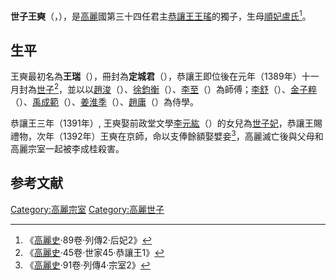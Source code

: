 '''世子王奭'''（{{lang-ko|'''세자 왕석'''}}，{{bd|1370年||1394年|}}），是[[高麗|高麗]]國第三十四任君主[[高麗恭讓王|恭讓王王瑤]]的獨子，生母[[順妃盧氏|順妃盧氏]]<ref>《[[高麗史|高麗史]]·89卷·列傳2·后妃2》</ref>。

==生平==
王奭最初名為'''王瑞'''（{{lang-ko|'''왕서'''}}），冊封為'''定城君'''（{{lang-ko|'''정성군'''}}），恭讓王即位後在元年（1389年）十一月封為[[世子|世子]]<ref>《[[高麗史|高麗史]]·45卷·世家45·恭讓王1》</ref>，並以以[[趙浚|趙浚]]（{{lang-ko|조준}}）、[[徐鈞衡|徐鈞衡]]（{{lang-ko|서균형}}）、[[李至|李至]]（{{lang-ko|이지}}）為師傅；[[李舒|李舒]]（{{lang-ko|이서}}）、[[金子粹|金子粹]]（{{lang-ko|김자수}}）、[[禹成範|禹成範]]（{{lang-ko|우성범}}）、[[姜淮季|姜淮季]]（{{lang-ko|강회계}}）、[[趙庸_(高麗)|趙庸]]（{{lang-ko|조용}}）為侍學。

恭讓王三年（1391年）, 王奭娶前政堂文學[[李元紘_(高麗)|李元紘]]（{{lang-ko|이원굉}}）的女兒為[[世子妃|世子妃]]，恭讓王賜禮物，次年（1392年）王奭在京師，命以支俸餘額娶嬖妾<ref>《[[高麗史|高麗史]]·91卷·列傳4·宗室2》</ref>，高麗滅亡後與父母和高麗宗室一起被李成桂殺害。

==参考文献==
{{reflist}}

[[Category:高麗宗室|Category:高麗宗室]]
[[Category:高麗世子|Category:高麗世子]]